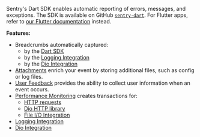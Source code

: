 <Note>

Sentry's Dart SDK enables automatic reporting of errors, messages, and exceptions. The SDK is available on GitHub [`sentry-dart`](https://github.com/getsentry/sentry-dart/). For Flutter apps, refer to [our Flutter documentation](/platforms/flutter) instead.

</Note>

**Features:**

- Breadcrumbs automatically captured:
  - by the [Dart SDK](/platforms/dart/usage/events/enriching-events/breadcrumbs/#automatic-breadcrumbs)
  - by the [Logging Integration](/platforms/dart/integrations/logging)
  - by the [Dio Integration](/platforms/dart/integrations/dio/)
- [Attachments](/platforms/dart/usage/events/enriching-events/attachments/) enrich your event by storing additional files, such as config or log files.
- [User Feedback](/platforms/dart/usage/events/enriching-events/user-feedback/) provides the ability to collect user information when an event occurs.
- [Performance Monitoring](/product/performance/) creates transactions for:
  - [HTTP requests](/platforms/dart/integrations/http-integration/#performance-monitoring-for-http-requests)
  - [Dio HTTP library](/platforms/dart/integrations/dio/#performance-monitoring-for-http-requests)
  - [File I/O Integration](/platforms/dart/integrations/file/)
- [Logging Integration](/platforms/dart/integrations/logging)
- [Dio Integration](/platforms/dart/integrations/dio/)
